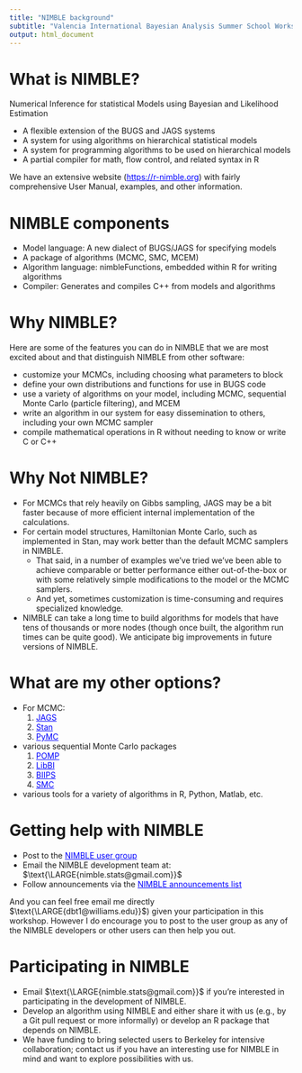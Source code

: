 ```yaml
---
title: "NIMBLE background"
subtitle: "Valencia International Bayesian Analysis Summer School Workshop"
output: html_document
---
```



# What is NIMBLE?

Numerical Inference for statistical Models using Bayesian and Likelihood Estimation

- A flexible extension of the BUGS and JAGS systems
- A system for using algorithms on hierarchical statistical models
- A system for programming algorithms to be used on hierarchical models
- A partial compiler for math, flow control, and related syntax in R

We have an extensive website (<a href="http://r-nimble.org" target="_blank" style="color: blue">https://r-nimble.org</a>) with fairly comprehensive User Manual, examples, and other information.

# NIMBLE components

* Model language: A new dialect of BUGS/JAGS for specifying models
* A package of algorithms (MCMC, SMC, MCEM)
* Algorithm language: nimbleFunctions, embedded within R for writing algorithms
* Compiler: Generates and compiles C++ from models and algorithms

# Why NIMBLE?

Here are some of the features you can do in NIMBLE that we are most excited about and that distinguish NIMBLE from other software:

- customize your MCMCs, including choosing what parameters to block
- define your own distributions and functions for use in BUGS code
- use a variety of algorithms on your model, including MCMC, sequential Monte Carlo (particle filtering), and MCEM
- write an algorithm in our system for easy dissemination to others, including your own MCMC sampler
- compile mathematical operations in R without needing to know or write C or C++

# Why Not NIMBLE?

* For MCMCs that rely heavily on Gibbs sampling, JAGS may be a bit faster because of more efficient internal implementation of the calculations.
* For certain model structures, Hamiltonian Monte Carlo, such as implemented in Stan, may work better than the default MCMC samplers in NIMBLE.
  - That said, in a number of examples we've tried we've been able to achieve comparable or better performance either out-of-the-box or with some relatively simple modifications to the model or the MCMC samplers.
  - And yet, sometimes customization is time-consuming and requires specialized knowledge.
* NIMBLE can take a long time to build algorithms for models that have tens of thousands or more nodes (though once built, the algorithm run times can be quite good). We anticipate big improvements in future versions of NIMBLE.

# What are my other options? 

* For MCMC:
  1. <a href="http://mcmc-jags.sourceforge.net" target="_blank" style="color: blue">JAGS</a>
  2. <a href="http://mc-stan.org" target="_blank" style="color: blue">Stan</a>
  3. <a href="https://pymcmc.readthedocs.org/en/latest/" target="_blank" style="color: blue">PyMC</a>
* various sequential Monte Carlo packages
  1. <a href="http://kingaa.github.io/pomp" target="_blank" style="color: blue">POMP</a>
  2. <a href="http://libbi.org" target="_blank" style="color: blue">LibBI</a>
  3. <a href="https://biips.github.io/" target="_blank" style="color: blue">BIIPS</a>
  4. <a href="https://cran.r-project.org/web/packages/SMC/index.html" target="_blank" style="color: blue">SMC</a>
* various tools for a variety of algorithms in R, Python, Matlab, etc.

# Getting help with NIMBLE

* Post to the <a href="https://groups.google.com/forum/#!forum/nimble-users" target="_blank" style="color: blue">NIMBLE user group</a>
* Email the NIMBLE development team at: $\text{\LARGE{nimble.stats@gmail.com}}$
* Follow announcements via the <a href="https://groups.google.com/forum/#!forum/nimble-announce" target="_blank" style="color: blue">NIMBLE announcements list</a>

And you can feel free email me directly $\text{\LARGE{dbt1@williams.edu}}$) given your participation in this workshop. However I do encourage you to post to the user group as any of the NIMBLE developers or other users can then help you out.

# Participating in NIMBLE

* Email $\text{\LARGE{nimble.stats@gmail.com}}$ if you're interested in participating in the development of NIMBLE. 
* Develop an algorithm using NIMBLE and either share it with us (e.g., by a Git pull request or more informally) or develop an R package that depends on NIMBLE.
* We have funding to bring selected users to Berkeley for intensive collaboration; contact us if you have an interesting use for NIMBLE in mind and want to explore possibilities with us.
